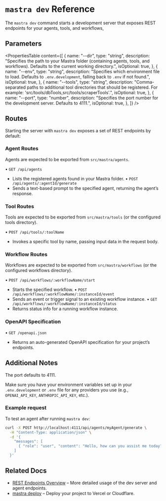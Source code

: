 # `mastra dev` Reference

The `mastra dev` command starts a development server that exposes REST endpoints for your agents, tools, and workflows,

## Parameters

<PropertiesTable
  content={[
    {
      name: "--dir",
      type: "string",
      description:
        "Specifies the path to your Mastra folder (containing agents, tools, and workflows). Defaults to the current working directory.",
      isOptional: true,
    },
    {
      name: "--env",
      type: "string",
      description:
        "Specifies which environment file to load. Defaults to `.env.development`, falling back to `.env` if not found.",
      isOptional: true,
    },
    {
      name: "--tools",
      type: "string",
      description:
        "Comma-separated paths to additional tool directories that should be registered. For example: 'src/tools/dbTools,src/tools/scraperTools'.",
      isOptional: true,
    },
    {
      name: "--port",
      type: "number",
      description:
        "Specifies the port number for the development server. Defaults to 4111.",
      isOptional: true,
    },
  ]}
/>

## Routes

Starting the server with `mastra dev` exposes a set of REST endpoints by default:

### Agent Routes

Agents are expected to be exported from `src/mastra/agents`.

• `GET /api/agents`
  - Lists the registered agents found in your Mastra folder.
• `POST /api/agents/:agentId/generate`
  - Sends a text-based prompt to the specified agent, returning the agent’s response.

### Tool Routes

Tools are expected to be exported from `src/mastra/tools` (or the configured tools directory).

• `POST /api/tools/:toolName`
  - Invokes a specific tool by name, passing input data in the request body.

### Workflow Routes

Workflows are expected to be exported from `src/mastra/workflows` (or the configured workflows directory).

• `POST /api/workflows/:workflowName/start`
  - Starts the specified workflow.
• `POST /api/workflows/:workflowName/:instanceId/event`
  - Sends an event or trigger signal to an existing workflow instance.
• `GET /api/workflows/:workflowName/:instanceId/status`
  - Returns status info for a running workflow instance.

### OpenAPI Specification

• `GET /openapi.json`
  - Returns an auto-generated OpenAPI specification for your project’s endpoints.

## Additional Notes

The port defaults to 4111.

Make sure you have your environment variables set up in your `.env.development` or `.env` file for any providers you use (e.g., `OPENAI_API_KEY`, `ANTHROPIC_API_KEY`, etc.).

### Example request

To test an agent after running `mastra dev`:

```bash
curl -X POST http://localhost:4111/api/agents/myAgent/generate \
  -H "Content-Type: application/json" \
  -d '{
    "messages": [
      { "role": "user", "content": "Hello, how can you assist me today?" }
    ]
  }'
```

## Related Docs

- [REST Endpoints Overview](/guide/local-dev/00-rest-endpoints.mdx) – More detailed usage of the dev server and agent endpoints.
- [mastra deploy](/guide/deployment/deployment.mdx) – Deploy your project to Vercel or Cloudflare.